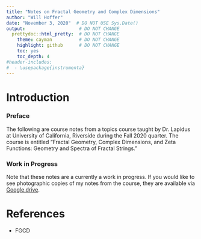 ```yaml
---
title: "Notes on Fractal Geometry and Complex Dimensions"
author: "Will Hoffer"
date: "November 3, 2020"  # DO NOT USE Sys.Date()
output:                    # DO NOT CHANGE
  prettydoc::html_pretty:  # DO NOT CHANGE
    theme: cayman          # DO NOT CHANGE
    highlight: github      # DO NOT CHANGE
    toc: yes
    toc_depth: 4
#header-includes: 
#  - \usepackage{instrumenta}
---
```


Introduction
============

### Preface {#preface .unnumbered}

The following are course notes from a topics course taught by Dr. Lapidus at University of California, Riverside
during the Fall 2020 quarter. The course is entitled "Fractal Geometry, Complex Dimensions, and Zeta Functions: Geometry and Spectra of Fractal Strings."


### Work in Progress
Note that these notes are a currently a work in progress. If you would like to see photographic copies of my notes from the course, they are available via [Google drive](https://drive.google.com/file/d/1P6DR6_KdUUM_mmMGHNQjMY3Yybhb73D9/view?usp=sharing).



# References

-   FGCD



